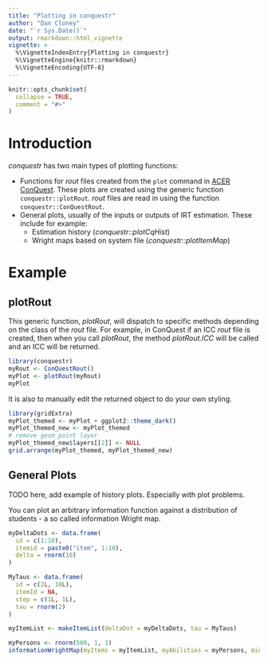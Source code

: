 ```yaml
---
title: "Plotting in conquestr"
author: "Dan Cloney"
date: "`r Sys.Date()`"
output: rmarkdown::html_vignette
vignette: >
  %\VignetteIndexEntry{Plotting in conquestr}
  %\VignetteEngine{knitr::rmarkdown}
  %\VignetteEncoding{UTF-8}
---
```


```r
knitr::opts_chunk$set(
  collapse = TRUE,
  comment = "#>"
)
```

# Introduction

_conquestr_ has two main types of plotting functions:

- Functions for _rout_ files created from the `plot` command in [ACER ConQuest](https://conquestmanual.acer.org/s4-00.html#plot).
  These plots are created using the generic function `conquestr::plotRout`. 
  _rout_ files are read in using the function `conquestr::ConQuestRout`. 
- General plots, usually of the inputs or outputs of IRT estimation.
  These include for example: 
    - Estimation history (_conquestr::plotCqHist_)
    - Wright maps based on system file (_conquestr::plotItemMap_)

# Example

## plotRout

This generic function, _plotRout_, will dispatch to specific methods depending on the class of the _rout_ file.
For example, in ConQuest if an ICC _rout_ file is created, then when you call _plotRout_, the method _plotRout.ICC_
will be called and an ICC will be returned.

```r
library(conquestr)
myRout <- ConQuestRout()
myPlot <- plotRout(myRout)
myPlot
```

It is also to manually edit the returned object to do your own styling.

```r
library(gridExtra)
myPlot_themed <- myPlot + ggplot2::theme_dark()
myPlot_themed_new <- myPlot_themed
# remove geom_point layer
myPlot_themed_new$layers[[2]] <- NULL
grid.arrange(myPlot_themed, myPlot_themed_new)
```


## General Plots

TODO here, add example of history plots. Especially with plot problems. 

You can plot an arbitrary information function against a distribution of students - a so called information Wright map. 

```r
myDeltaDots <- data.frame(
  id = c(1:10),
  itemid = paste0("item", 1:10),
  delta = rnorm(10)
)

MyTaus <- data.frame(
  id = c(2L, 10L),
  itemId = NA,
  step = c(1L, 1L),
  tau = rnorm(2)
)

myItemList <- makeItemList(deltaDot = myDeltaDots, tau = MyTaus)

myPersons <- rnorm(500, 1, 1)
informationWrightMap(myItems = myItemList, myAbilities = myPersons, minTheta = -6, maxTheta = 6)
```
